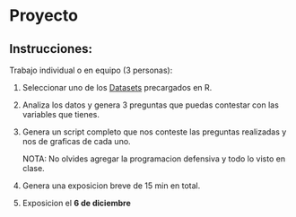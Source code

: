 # Proyecto {.unnumbered}

::: {.callout-note icon="false"}
## Instrucciones:

Trabajo individual o en equipo (3 personas):

1.  Seleccionar uno de los [Datasets](https://stat.ethz.ch/R-manual/R-devel/library/datasets/html/00Index.html) precargados en R.

2.  Analiza los datos y genera 3 preguntas que puedas contestar con las variables que tienes.

3.  Genera un script completo que nos conteste las preguntas realizadas y nos de graficas de cada uno.

    NOTA: No olvides agregar la programacion defensiva y todo lo visto en clase.

4.  Genera una exposicion breve de 15 min en total.

5.  Exposicion el **6 de diciembre**
:::
